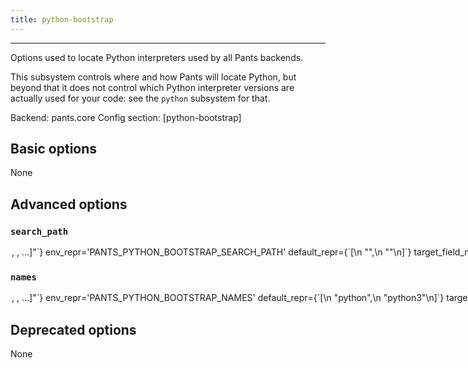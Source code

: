 ```yaml
---
title: python-bootstrap
---
```



---


Options used to locate Python interpreters used by all Pants backends.

This subsystem controls where and how Pants will locate Python, but beyond that it does not control which Python interpreter versions are actually used for your code: see the `python` subsystem for that.

Backend: <span className="color--primary">pants.core</span>
Config section: <span className="color--primary">[python-bootstrap]</span>

<span className={styles.options}>

## Basic options

None

## Advanced options


### `search_path`

<Option
  cli_repr={`--python-bootstrap-search-path="[<binary-paths>, <binary-paths>, ...]"`}
  env_repr='PANTS_PYTHON_BOOTSTRAP_SEARCH_PATH'
  default_repr={`[\n  "<PYENV>",\n  "<PATH>"\n]`}
  target_field_name='python_bootstrap_search_path'
>

A list of paths to search for Python interpreters.

Which interpeters are actually used from these paths is context-specific: the Python backend selects interpreters using options on the `python` subsystem, in particular, the `[python].interpreter_constraints` option.

You can specify absolute paths to interpreter binaries and/or to directories containing interpreter binaries. The order of entries does not matter.

The following special strings are supported:

For all runtime environment types:

* `<PATH>`, the contents of the PATH env var

When the environment is a `local_environment` target:

* `<ASDF>`, all Python versions currently configured by ASDF `(asdf shell, ${HOME}/.tool-versions)`, with a fallback to all installed versions
* `<ASDF_LOCAL>`, the ASDF interpreter with the version in BUILD_ROOT/.tool-versions
* `<PYENV>`, all Python versions under $(pyenv root)/versions
* `<PYENV_LOCAL>`, the Pyenv interpreter with the version in BUILD_ROOT/.python-version
* `<PEXRC>`, paths in the PEX_PYTHON_PATH variable in /etc/pexrc or ~/.pexrc

</Option>

### `names`

<Option
  cli_repr={`--python-bootstrap-names="[<python-binary-names>, <python-binary-names>, ...]"`}
  env_repr='PANTS_PYTHON_BOOTSTRAP_NAMES'
  default_repr={`[\n  "python",\n  "python3"\n]`}
  target_field_name='python_bootstrap_names'
>

The names of Python binaries to search for. See the `--search-path` option to influence where interpreters are searched for.

This does not impact which Python interpreter is used to run your code, only what is used to run internal tools.

</Option>

## Deprecated options

None


</span>